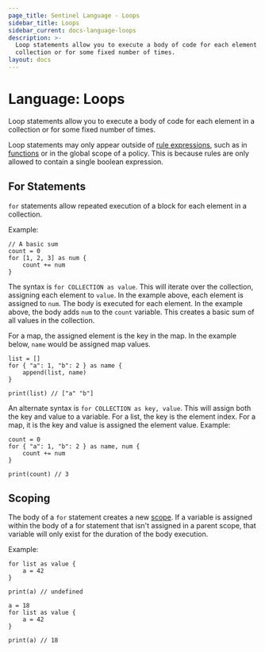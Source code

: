 ```yaml
---
page_title: Sentinel Language - Loops
sidebar_title: Loops
sidebar_current: docs-language-loops
description: >-
  Loop statements allow you to execute a body of code for each element in a
  collection or for some fixed number of times.
layout: docs
---
```


# Language: Loops

Loop statements allow you to execute a body of code for each element in
a collection or for some fixed number of times.

Loop statements may only appear outside of
[rule expressions](/sentinel/language/rules), such as in
[functions](/sentinel/docs/language/functions.html) or in the global scope
of a policy. This is because rules are only allowed to contain a single
boolean expression.

## For Statements

`for` statements allow repeated execution of a block for each
element in a collection.

Example:

```sentinel
// A basic sum
count = 0
for [1, 2, 3] as num {
	count += num
}
```

The syntax is `for COLLECTION as value`. This will iterate over the
collection, assigning each element to `value`. In the example above,
each element is assigned to `num`. The body is executed for each element.
In the example above, the body adds `num` to the `count` variable. This
creates a basic sum of all values in the collection.

For a map, the assigned element is the key in the map. In the example
below, `name` would be assigned map values.

```sentinel
list = []
for { "a": 1, "b": 2 } as name {
	append(list, name)
}

print(list) // ["a" "b"]
```

An alternate syntax is `for COLLECTION as key, value`. This will assign
both the key and value to a variable. For a list, the key is the element
index. For a map, it is the key and value is assigned the element value.
Example:

```sentinel
count = 0
for { "a": 1, "b": 2 } as name, num {
	count += num
}

print(count) // 3
```

## Scoping

The body of a `for` statement creates a new
[scope](/sentinel/language/scope). If a variable is assigned within
the body of a for statement that isn't assigned in a parent scope,
that variable will only exist for the duration of the body execution.

Example:

```sentinel
for list as value {
	a = 42
}

print(a) // undefined
```

```sentinel
a = 18
for list as value {
	a = 42
}

print(a) // 18
```
